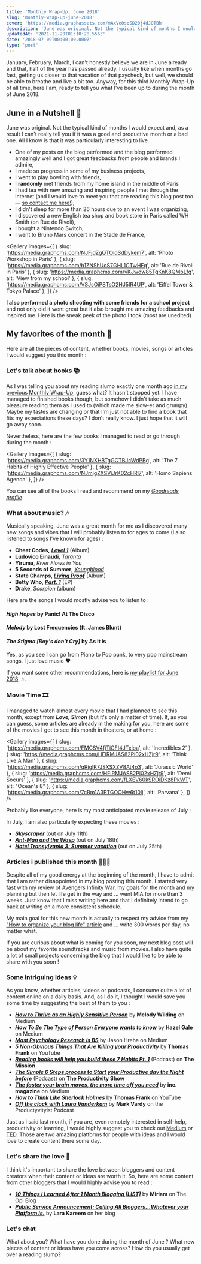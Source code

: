 ```yaml
---
title: 'Monthly Wrap-Up, June 2018'
slug: 'monthly-wrap-up-june-2018'
cover: 'https://media.graphassets.com/mAxVe0soSD20j4dJOTBh'
description: 'June was original. Not the typical kind of months I would expect.'
updatedAt: '2021-11-20T01:10:28.556Z'
date: '2018-07-09T00:00:00.000Z'
type: 'post'
---
```


January, February, March, I can't honestly believe we are in June already and that, half of the year has passed already. I usually like when months go fast, getting us closer to that vacation of that paycheck, but well, we should be able to breathe and live a bit too. Anyway, for this third Monthly Wrap-Up of all time, here I am, ready to tell you what I've been up to during the month of June 2018.

## June in a Nutshell 🐚

June was original. Not the typical kind of months I would expect and, as a result I can't really tell you if it was a good and productive month or a bad one. All I know is that it was particularly interesting to live.

-   One of my posts on the blog performed and the blog performed amazingly well and I got great feedbacks from people and brands I admire,
-   I made so progress in some of my business projects,
-   I went to play bowling with friends,
-   I **randomly** met friends from my home island in the middle of Paris
-   I had tea with new amazing and inspiring people I met through the internet (and I would love to meet you that are reading this blog post too — [so contact me here!](https://mathcrln.com/contact/)),
-   I didn't sleep for more than 26 hours due to an event I was organizing,
-   I discovered a new English tea shop and book store in Paris called WH Smith (on Rue de Rivoli),
-   I bought a Nintendo Switch,
-   I went to Bruno Mars concert in the Stade de France,

<Gallery
	images={[
		{ slug: 'https://media.graphcms.com/NJFjdZgQTOidSdDykem7', alt: 'Photo Workshop in Paris' },
		{ slug: 'https://media.graphcms.com/h1ZNShUoS7GHL1CTwHFq', alt: 'Rue de Rivoli in Paris' },
		{ slug: 'https://media.graphcms.com/vKJwdw85TgKnK8QMbLfg', alt: 'View from my school' },
		{ slug: 'https://media.graphcms.com/VSJsOiPSTsO2HJ5IR4UP', alt: 'Eiffel Tower & Tokyo Palace' },
	]}
/>

**I also performed a photo shooting with some friends for a school project** and not only did it went great but it also brought me amazing feedbacks and inspired me. Here is the sneak peek of the photo I took (most are unedited)

## My favorites of the month 🌟

Here are all the pieces of content, whether books, movies, songs or articles I would suggest you this month :

### Let's talk about books 📚

As I was telling you about my reading slump exactly one month ago [in my previous Monthly Wrap-Up](/blog/monthly-wrap-up-may-2018/), guess what? It hasn't stopped yet. I have managed to finished books though, but somehow I didn't take as much pleasure reading them as I used to (which made me slow-er and grumpy). Maybe my tastes are changing or that I'm just not able to find a book that fits my expectations these days? I don't really know. I just hope that it will go away soon.

Nevertheless, here are the few books I managed to read or go through during the month :

<Gallery
	images={[
		{ slug: 'https://media.graphcms.com/3Y1NXHBTgGCTBJcWdPBg', alt: 'The 7 Habits of Highly Effective People' },
		{ slug: 'https://media.graphcms.com/NJmjgZXSViJrK02cHRl7', alt: 'Homo Sapiens Agenda' },
	]}
/>

You can see all of the books I read and recommend on my _[Goodreads profile](https://www.goodreads.com/user/show/38439849-mathcrln)_.

### What about music? 🎶

Musically speaking, June was a great month for me as I discovered many new songs and vibes that I will probably listen to for ages to come (I also listened to songs I've known for ages) :

-   **Cheat Codes,** **_[Level 1](https://open.spotify.com/album/35zGHE4j9ABvh5LI0z2wuP?si=ld9AmeC_SF6IhbwttnY4Mg)_** (Album)
-   **Ludovico Einaudi**, _[Taranta](https://open.spotify.com/track/67pvvmrcq9PLflKJTgZv6U?si=Xc6F8gzwTDuzeRF2l0nmqw)_
-   **Yiruma**, _River Flows in You_
-   **5 Seconds of Summer**, [_Youngblood_](https://www.youtube.com/watch?v=Jqs5EaAaueA)
-   **State Champs**, **_[Living Proof](https://open.spotify.com/album/1Qb73C8hC76e3R8udyit5I?si=qY0W-zjGReGCT65tlp9DyA)_** (Album)
-   **Betty Who**, [**_Part. 1_**](https://open.spotify.com/album/19GamUBcGLTBx9n7OjqGcw?si=2icNJTr7Q1623v-9Aa74gw) (EP)
-   **Drake**, _Scorpion_ (album)

Here are the songs I would mostly advise you to listen to :

#### _High Hopes_ by Panic! At The Disco

<YouTubePlayer id='CFDi-x5e3OI' />

#### _Melody_ by Lost Frequencies (ft. James Blunt)

<YouTubePlayer id='4t6rQDxJwno' />

#### *The Stigma \[Boy's don't Cry\]* by As It is

<YouTubePlayer id='SxV1Jwg9xCk' />

Yes, as you see I can go from Piano to Pop punk, to very pop mainstream songs. I just love music ❤️

If you want some other recommendations, here is [my playlist for June 2018](https://open.spotify.com/user/mathljp97/playlist/7iayhnsCOzVU4OJWI4N0rQ?si=ILszcmXcQcuhJDa2hYacLQ)  🎶.

### Movie Time 🎞

I managed to watch almost every movie that I had planned to see this month, except from _**Love, Simon**_ (but it's only a matter of time). If, as you can guess, some articles are already in the making for you, here are some of the movies I got to see this month in theaters, or at home :

<Gallery
	images={[
		{ slug: 'https://media.graphcms.com/FMCSV4fjTiGFI4JTxioa', alt: 'Incredibles 2' },
		{ slug: 'https://media.graphcms.com/HEiRMJAS82Pi02xHZjr9', alt: 'Think Like A Man' },
		{ slug: 'https://media.graphcms.com/qRiglK7JSXSXZV8At4o3', alt: 'Jurassic World' },
		{ slug: 'https://media.graphcms.com/HEiRMJAS82Pi02xHZjr9', alt: 'Demi Soeurs' },
		{ slug: 'https://media.graphcms.com/fLXEV60kSROiDKz8PkWT', alt: "Ocean's 8" },
		{ slug: 'https://media.graphcms.com/7cRm1A3PTGOOHw6t10Ij', alt: 'Parvana' },
	]}
/>

Probably like everyone, here is my most anticipated movie release of July :

<YouTubePlayer id='i5qOzqD9Rms' />

In July, I am also particularly expecting these movies :

-   **_[Skyscraper](https://www.youtube.com/watch?v=t9QePUT-Yt8)_** (out on July 11th)
-   _**[Ant-Man and the Wasp](https://www.youtube.com/watch?v=UUkn-enk2RU)**_ (out on July 18th)
-   _**[Hotel Transylvania 3: Summer vacation](https://www.youtube.com/watch?v=Ku52zNnft8k)**_ (out on July 25th)

### Articles i published this month 👨🏾‍💻

Despite all of my good energy at the beginning of the month, I have to admit that I am rather disappointed in my blog posting this month. I started very fast with my review of Avengers Infinity War, my goals for the month and my planning but then let life get in the way and ... went MIA for more than 3 weeks. Just know that I miss writing here and that I definitely intend to go back at writing on a more consistent schedule.

My main goal for this new month is actually to respect my advice from my ["How to organize your blog life" article](/blog/organize-your-blog-life/) and ... write 300 words per day, no matter what.

If you are curious about what is coming for you soon, my next blog post will be about my favorite soundtracks and music from movies. I also have quite a lot of small projects concerning the blog that I would like to be able to share with you soon !

### Some intriguing Ideas 💡

As you know, whether articles, videos or podcasts, I consume quite a lot of content online on a daily basis. And, as I do it, I thought I would save you some time by suggesting the best of them to you :

-   **_[How to Thrive as an Highly Sensitive Person](https://medium.com/@melodywilding/how-to-thrive-as-a-highly-sensitive-person-7e2201b7919d?source=linkShare-35aa5c4b771a-1527658952)_** by **Melody Wilding** on Medium
-   **_[How To Be The Type of Person Everyone wants to know](https://medium.com/@HazelGale/how-to-be-the-type-of-person-everyone-wants-to-know-b7e996313c39?source=linkShare-35aa5c4b771a-1527660115)_** by **Hazel Gale** on Medium
-   **_[Most Psychology Research is BS](https://medium.com/@jhreha/most-psychology-research-is-bs-73d4793b4dc6?source=linkShare-35aa5c4b771a-1527660920)_** by Jason Hreha on Medium
-   **_[5 Non-Obvious Things That Are Killing your Productivity](https://www.youtube.com/watch?v=e2h2bPQ4rNU)_** by **Thomas Frank** on YouTube
-   **_[Reading books will help you build these 7 Habits Pt. 1](http://pca.st/episode/e11aaf7d-aabe-43fa-b39b-afd904dee69d)_** (Podcast) on **The Mission**
-   **_[The Simple 6 Steps process to Start your Productive day the Night before](http://pca.st/episode/253cabe5-bf0a-4e8d-93cc-52821677a679)_** (Podcast) on **The Productivity Show**
-   **_[The faster your brain moves, the more time off you need](https://medium.com/@incmagazine/the-faster-your-brain-moves-the-more-time-off-you-need-f31fab2425cd?source=linkShare-35aa5c4b771a-1528056088)_** by **inc. magazine** on Medium
-   [**_How to Think Like Sherlock Holmes_**](https://www.youtube.com/watch?v=XayG1qkZg9E) by **Thomas Frank** on YouTube
-   [**_Off the clock with Laura Vanderkam_**](https://pca.st/episode/2faa4e2a-de41-4b81-bfa2-e214b0154e9a) by **Mark Vardy** on the Productyvityist Podcast

Just as I said last month, if you are, even remotely interested in self-help, productivity or learning, I would highly suggest you to check out [Medium](https://medium.com) or [TED](https://ted.com). Those are two amazing platforms for people with ideas and I would love to create content there some day.

### Let's share the love 💛

I think it's important to share the love between bloggers and content creators when their content or ideas are worth it. So, here are some content from other bloggers that I would highly advise you to read :

-   **_[10 Things I Learned After 1 Month Blogging \[LIST\]](http://theopiblog.com/lessons-learned-after-1-month-blogging-list/)_** by **Miriam** on The Opi Blog
-   **_[Public Service Announcement: Calling All Bloggers…Whatever your Platform is.](https://larakareem.blog/2018/06/16/public-service-announcement-calling-all-bloggers-whatever-your-platform-is/)_** by **Lara Kareem** on her blog

### Let's chat

What about you? What have you done during the month of June ? What new pieces of content or ideas have you come across? How do you usually get over a reading slump?
